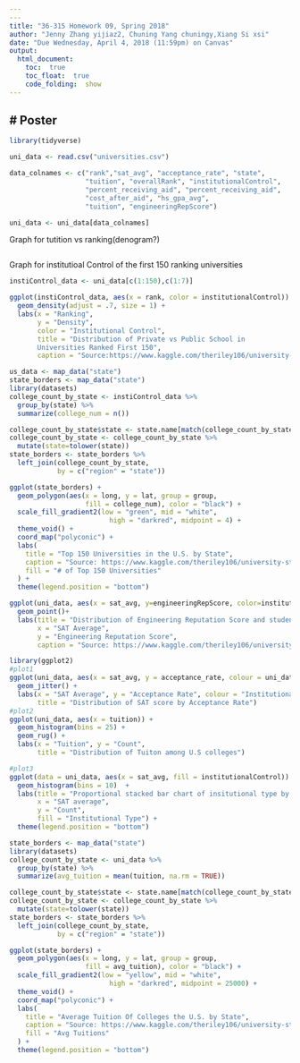 ```yaml
---
---
title: "36-315 Homework 09, Spring 2018"
author: "Jenny Zhang yijiaz2, Chuning Yang chuningy,Xiang Si xsi"
date: "Due Wednesday, April 4, 2018 (11:59pm) on Canvas"
output: 
  html_document:
    toc:  true
    toc_float:  true
    code_folding:  show
---
```


#  Poster
---

```r
library(tidyverse)
```
```r
uni_data <- read.csv("universities.csv")

data_colnames <- c("rank","sat_avg", "acceptance_rate", "state",
                   "tuition", "overallRank", "institutionalControl",
                   "percent_receiving_aid", "percent_receiving_aid",
                   "cost_after_aid", "hs_gpa_avg",
                   "tuition", "engineeringRepScore")

uni_data <- uni_data[data_colnames]

```


Graph for tutition vs ranking(denogram?)
```r


```

Graph for institutioal Control of the first 150 ranking universities
```r
instiControl_data <- uni_data[c(1:150),c(1:7)]

ggplot(instiControl_data, aes(x = rank, color = institutionalControl)) + 
  geom_density(adjust = .7, size = 1) + 
  labs(x = "Ranking",
       y = "Density",
       color = "Institutional Control",
       title = "Distribution of Private vs Public School in 
       Universities Ranked First 150",
       caption = "Source:https://www.kaggle.com/theriley106/university-statistics")
```


```r
us_data <- map_data("state")
state_borders <- map_data("state")
library(datasets)
college_count_by_state <- instiControl_data %>% 
  group_by(state) %>%
  summarize(college_num = n())

college_count_by_state$state <- state.name[match(college_count_by_state$state, state.abb)]
college_count_by_state <- college_count_by_state %>%
  mutate(state=tolower(state))
state_borders <- state_borders %>%
  left_join(college_count_by_state, 
            by = c("region" = "state"))

ggplot(state_borders) + 
  geom_polygon(aes(x = long, y = lat, group = group,
                   fill = college_num), color = "black") + 
  scale_fill_gradient2(low = "green", mid = "white", 
                         high = "darkred", midpoint = 4) +
  theme_void() +
  coord_map("polyconic") + 
  labs(
    title = "Top 150 Universities in the U.S. by State",
    caption = "Source: https://www.kaggle.com/theriley106/university-statistics",
    fill = "# of Top 150 Universities"
  ) + 
  theme(legend.position = "bottom")

```

```r
ggplot(uni_data, aes(x = sat_avg, y=engineeringRepScore, color=institutionalControl))+
  geom_point()+
  labs(title = "Distribution of Engineering Reputation Score and student SAT average",
       x = "SAT Average",
       y = "Engineering Reputation Score",
       caption = "Source: https://www.kaggle.com/theriley106/university-statistics")
```

```r
library(ggplot2)
#plot1
ggplot(uni_data, aes(x = sat_avg, y = acceptance_rate, colour = uni_data$institutionalControl)) +
  geom_jitter() +
  labs(x = "SAT Average", y = "Acceptance Rate", colour = "Institutional Type",
       title = "Distribution of SAT score by Acceptance Rate") 
#plot2
ggplot(uni_data, aes(x = tuition)) +
  geom_histogram(bins = 25) + 
  geom_rug() + 
  labs(x = "Tuition", y = "Count",
       title = "Distribution of Tuiton among U.S colleges")

#plot3
ggplot(data = uni_data, aes(x = sat_avg, fill = institutionalControl)) +
  geom_histogram(bins = 10)  +
  labs(title = "Proportional stacked bar chart of insitutional type by SAT distribution",
       x = "SAT average", 
       y = "Count",
       fill = "Institutional Type") + 
  theme(legend.position = "bottom")
```



```r
state_borders <- map_data("state")
library(datasets)
college_count_by_state <- uni_data %>% 
  group_by(state) %>%
  summarize(avg_tuition = mean(tuition, na.rm = TRUE))

college_count_by_state$state <- state.name[match(college_count_by_state$state, state.abb)]
college_count_by_state <- college_count_by_state %>%
  mutate(state=tolower(state))
state_borders <- state_borders %>%
  left_join(college_count_by_state, 
            by = c("region" = "state"))

ggplot(state_borders) + 
  geom_polygon(aes(x = long, y = lat, group = group,
                   fill = avg_tuition), color = "black") + 
  scale_fill_gradient2(low = "yellow", mid = "white", 
                         high = "darkred", midpoint = 25000) +
  theme_void() +
  coord_map("polyconic") + 
  labs(
    title = "Average Tuition Of Colleges the U.S. by State",
    caption = "Source: https://www.kaggle.com/theriley106/university-statistics",
    fill = "Avg Tuitions"
  ) + 
  theme(legend.position = "bottom")
```








